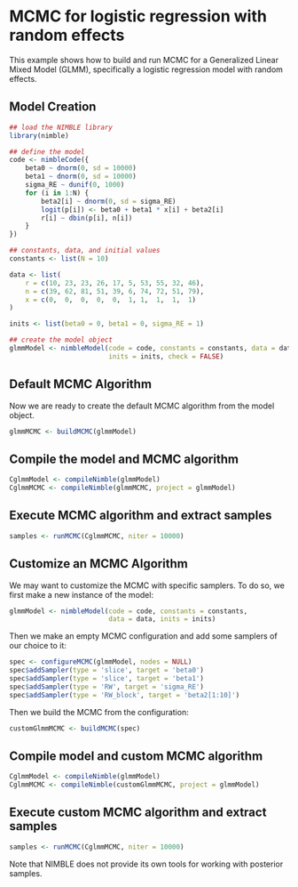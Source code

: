 # MCMC for logistic regression with random effects

This example shows how to build and run MCMC for a Generalized Linear Mixed Model (GLMM), specifically a logistic regression model with random effects.

## Model Creation

```r
## load the NIMBLE library
library(nimble)

## define the model
code <- nimbleCode({
    beta0 ~ dnorm(0, sd = 10000)
    beta1 ~ dnorm(0, sd = 10000)
    sigma_RE ~ dunif(0, 1000)
    for (i in 1:N) {
        beta2[i] ~ dnorm(0, sd = sigma_RE)
        logit(p[i]) <- beta0 + beta1 * x[i] + beta2[i]
        r[i] ~ dbin(p[i], n[i])
    }
})

## constants, data, and initial values
constants <- list(N = 10)

data <- list(
    r = c(10, 23, 23, 26, 17, 5, 53, 55, 32, 46),
    n = c(39, 62, 81, 51, 39, 6, 74, 72, 51, 79),
    x = c(0,  0,  0,  0,  0,  1, 1,  1,  1,  1)
)

inits <- list(beta0 = 0, beta1 = 0, sigma_RE = 1)

## create the model object
glmmModel <- nimbleModel(code = code, constants = constants, data = data, 
                         inits = inits, check = FALSE)
```

## Default MCMC Algorithm

Now we are ready to create the default MCMC algorithm from the model object.

```r
glmmMCMC <- buildMCMC(glmmModel)
```

## Compile the model and MCMC algorithm

```r
CglmmModel <- compileNimble(glmmModel)
CglmmMCMC <- compileNimble(glmmMCMC, project = glmmModel)
```

## Execute MCMC algorithm and extract samples
```r
samples <- runMCMC(CglmmMCMC, niter = 10000)
```

## Customize an MCMC Algorithm

We may want to customize the MCMC with specific samplers. To do so, we first make a new instance of the model:

```r
glmmModel <- nimbleModel(code = code, constants = constants, 
                         data = data, inits = inits)
```

Then we make an empty MCMC configuration and add some samplers of our choice to it:

```r
spec <- configureMCMC(glmmModel, nodes = NULL)
spec$addSampler(type = 'slice', target = 'beta0')
spec$addSampler(type = 'slice', target = 'beta1')
spec$addSampler(type = 'RW', target = 'sigma_RE')
spec$addSampler(type = 'RW_block', target = 'beta2[1:10]')
```

Then we build the MCMC from the configuration:

```r
customGlmmMCMC <- buildMCMC(spec)
```


## Compile model and custom MCMC algorithm
```r
CglmmModel <- compileNimble(glmmModel)
CglmmMCMC <- compileNimble(customGlmmMCMC, project = glmmModel)
```

## Execute custom MCMC algorithm and extract samples
```r
samples <- runMCMC(CglmmMCMC, niter = 10000)
```

Note that NIMBLE does not provide its own tools for working with posterior samples.
